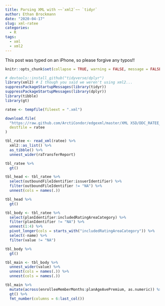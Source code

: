 ```yaml
---
title: Parsing XML with ~~`xml2`~~ `tidyr`
author: Ethan Brockmann
date: "2020-04-17"
slug: xml-ratee
categories:
  - R
tags:
  - xml
  - xml2
---
```


This post was typed on an iPhone, so please forgive any typos!!



```r
knitr::opts_chunk$set(collapse = TRUE, warning = FALSE, message = FALSE)
```

```r
# devtools::install_github("tidyverse/dplyr")
library(xml2) # I though you said we weren't using xml2...
suppressPackageStartupMessages(library(tidyr))
suppressPackageStartupMessages(library(dplyr))
library(tibble)
library(gt)
```

```r
ratee <- tempfile(fileext = ".xml")

download.file(
  "https://raw.github.com/ArctiCondor/edgexml/master/XML XSD/DDC_RATEE_XSD_XML_083019/RATransferElementsExtract.xml",
  destfile = ratee
)
```

```r
tbl_ratee <- read_xml(ratee) %>%
  xml2::as_list() %>%
  as_tibble() %>%
  unnest_wider(raTransferReport)

tbl_ratee %>% 
  gt()
```

```r
tbl_head <- tbl_ratee %>%
  select(outboundFileIdentifier:issuerIdentifier) %>%
  filter(outboundFileIdentifier != "NA") %>%
  unnest(cols = names(.))

tbl_head %>% 
  gt()
```

```r
tbl_body <- tbl_ratee %>%
  select(planIdentifier:includedRatingAreaCategory) %>%
  filter(planIdentifier != "NA") %>%
  unnest(1:4) %>%
  pivot_longer(cols = starts_with("includedRatingAreaCategory")) %>%
  select(-name) %>%
  filter(value != "NA")

tbl_body %>% 
  gt()
```

```r
tbl_main <- tbl_body %>%
  unnest_wider(value) %>%
  unnest(cols = names(.)) %>%
  unnest(cols = names(.))

tbl_main %>% 
  mutate(across(enrolleeMemberMonths:planAgeAvePremium, as.numeric)) %>% 
  gt() %>% 
  fmt_number(columns = 6:last_col())

```


